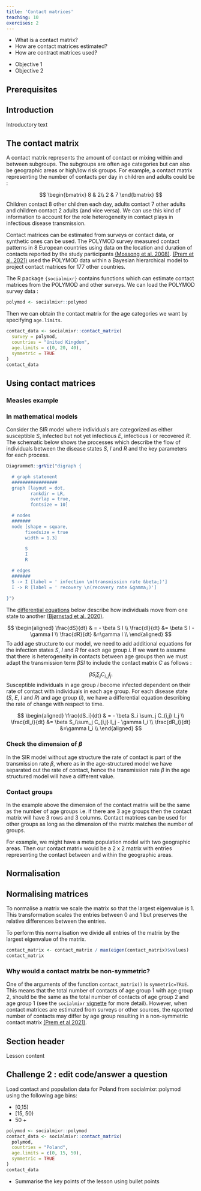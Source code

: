```yaml
---
title: 'Contact matrices'
teaching: 10
exercises: 2
---
```


:::::::::::::::::::::::::::::::::::::: questions 

- What is a contact matrix?
- How are contact matrices estimated?
- How are contract matrices used?

::::::::::::::::::::::::::::::::::::::::::::::::

::::::::::::::::::::::::::::::::::::: objectives

- Objective 1
- Objective 2

::::::::::::::::::::::::::::::::::::::::::::::::

::::::::::::::::::::::::::::::::::::: prereq

## Prerequisites



:::::::::::::::::::::::::::::::::


## Introduction

Introductory text

:::::::::::::::::::::::::::::::::::::::::::::::::::::::::::::::::::: instructor



::::::::::::::::::::::::::::::::::::::::::::::::::::::::::::::::::::::::::::::::

## The contact matrix

A contact matrix represents the amount of contact or mixing within and between subgroups. The subgroups are often age categories but can also be geographic areas or high/low risk groups. For example, a contact matrix representing the number of contacts per day in children and adults could be :

$$
\begin{bmatrix}
8 & 2\\
2 & 7 
\end{bmatrix}
$$
Children contact 8 other children each day, adults contact 7 other adults and children contact 2 adults (and vice versa). We can use this kind of information to account for the role heterogeneity in contact plays in infectious disease transmission. 

Contact matrices can be estimated from surveys or contact data, or synthetic ones can be used. The POLYMOD survey measured contact patterns in 8 European countries using data on the location and duration of contacts reported by the study participants [(Mossong et al. 2008)](https://doi.org/10.1371/journal.pmed.0050074). [(Prem et al. 2021)](https://doi.org/10.1371/journal.pcbi.1009098) used the POLYMOD data within a Bayesian hierarchical model to project contact matrices for 177 other countries. 

The R package `{socialmixr}` contains functions which can estimate contact matrices from the POLYMOD and other surveys. We can load the POLYMOD survey data :


```r
polymod <- socialmixr::polymod
```

Then we can obtain the contact matrix for the age categories we want by specifying `age.limits`. 

```r
contact_data <- socialmixr::contact_matrix(
  survey = polymod,
  countries = "United Kingdom",
  age.limits = c(0, 20, 40),
  symmetric = TRUE
)
contact_data
```


## Using contact matrices


### Measles example



### In mathematical models

Consider the SIR model where individuals are categorized as either susceptible $S$, infected but not yet infectious $E$, infectious $I$ or recovered $R$. The schematic below shows the processes which describe the flow of individuals between the disease states $S$, $I$ and $R$ and the key parameters for each process.

```r
DiagrammeR::grViz("digraph {

  # graph statement
  #################
  graph [layout = dot,
         rankdir = LR,
         overlap = true,
         fontsize = 10]

  # nodes
  #######
  node [shape = square,
       fixedsize = true
       width = 1.3]

       S
       I
       R

  # edges
  #######
  S -> I [label = ' infection \n(transmission rate &beta;)']
  I -> R [label = ' recovery \n(recovery rate &gamma;)']

}")
```

The [differential equations](../learners/reference.md#ordinary) below describe how individuals move from one state to another [(Bjørnstad et al. 2020)](https://doi.org/10.1038/s41592-020-0822-z).


$$
\begin{aligned}
\frac{dS}{dt} & = - \beta S I \\
\frac{dI}{dt} &= \beta S I - \gamma I \\
\frac{dR}{dt} &=\gamma I \\
\end{aligned}
$$
To add age structure to our model, we need to add additional equations for the infection states $S$, $I$ and $R$ for each age group $i$. If we want to assume that there is heterogeneity in contacts between age groups then we must adapt the transmission term $\beta SI$ to include the contact matrix $C$ as follows :

$$ \beta S_i \sum_j C_{i,j} I_j. $$ 
Susceptible individuals in age group $i$ become infected dependent on their rate of contact with individuals in each age group. For each disease state ($S$, $E$, $I$ and $R$) and age group ($i$), we have a differential equation describing the rate of change with respect to time.  

$$
\begin{aligned}
\frac{dS_i}{dt} & = - \beta S_i \sum_j C_{i,j} I_j \\
\frac{dI_i}{dt} &= \beta S_i\sum_j C_{i,j} I_j - \gamma I_i \\
\frac{dR_i}{dt} &=\gamma I_i \\
\end{aligned}
$$

::::::::::::::::::::::::::::::::::::: callout
### Check the dimension of $\beta$

In the SIR model without age structure the rate of contact is part of the transmission rate $\beta$, where as in the age-structured model we have separated out the rate of contact, hence the transmission rate $\beta$ in the age structured model will have a different value.

::::::::::::::::::::::::::::::::::::::::::::::::


### Contact groups

In the example above the dimension of the contact matrix will be the same as the number of age groups i.e. if there are 3 age groups then the contact matrix will have 3 rows and 3 columns. Contact matrices can be used for other groups as long as the dimension of the matrix matches the number of groups.

For example, we might have a meta population model with two geographic areas. Then our contact matrix would be a 2 x 2 matrix with entries representing the contact between and within the geographic areas.


## Normalisation

::::::::::::::::::::::::::::::::::::: callout
## Normalising matrices
To normalise a matrix we scale the matrix so that the largest eigenvalue is 1. This transformation scales the entries between 0 and 1 but preserves the relative differences between the entries. 

To perform this normalisation we divide all entries of the matrix by the largest eigenvalue of the matrix.

```r
contact_matrix <- contact_matrix / max(eigen(contact_matrix)$values) 
contact_matrix
```


::::::::::::::::::::::::::::::::::::::::::::::::

::::::::::::::::::::::::::::::::::::: callout
### Why would a contact matrix be non-symmetric?

One of the arguments of the function `contact_matrix()` is `symmetric=TRUE`. This means that the total number of contacts of age group 1 with age group 2, should be the same as the total number of contacts of age group 2 and age group 1 (see the `socialmixr` [vignette](https://cran.r-project.org/web/packages/socialmixr/vignettes/socialmixr.html) for more detail). However, when contact matrices are estimated from surveys or other sources, the *reported* number of contacts may differ by age group resulting in a non-symmetric contact matrix [(Prem et al 2021)](https://doi.org/10.1371/journal.pcbi.1009098).
::::::::::::::::::::::::::::::::::::::::::::::::








## Section header

Lesson content


::::::::::::::::::::::::::::::::::::: challenge 

## Challenge 2 : edit code/answer a question

Load contact and population data for Poland from socialmixr::polymod using the following age bins:

+ [0,15)
+ [15, 50)
+ 50 +

:::::::::::::::::::::::: solution 

```r
polymod <- socialmixr::polymod
contact_data <- socialmixr::contact_matrix(
  polymod,
  countries = "Poland",
  age.limits = c(0, 15, 50),
  symmetric = TRUE
)
contact_data
```
:::::::::::::::::::::::::::::::::
::::::::::::::::::::::::::::::::::::::::::::::::





::::::::::::::::::::::::::::::::::::: keypoints 

- Summarise the key points of the lesson using bullet points


::::::::::::::::::::::::::::::::::::::::::::::::
